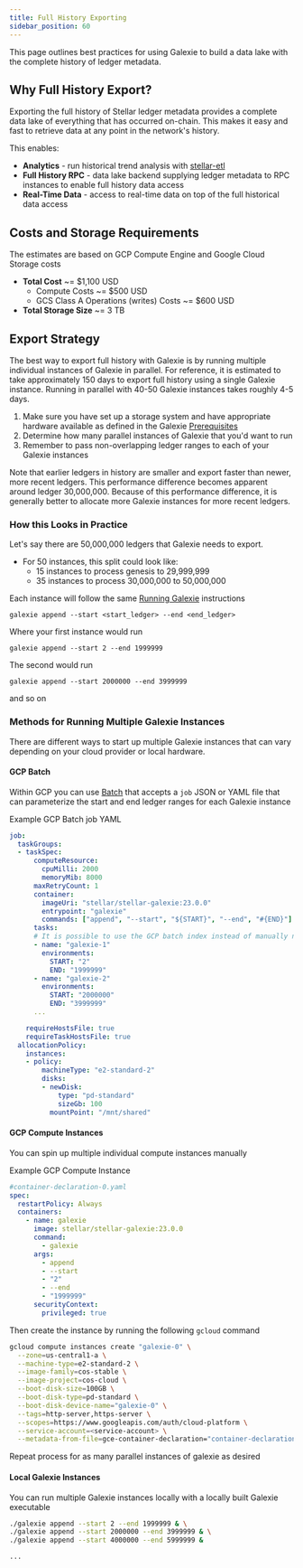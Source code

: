 ```yaml
---
title: Full History Exporting
sidebar_position: 60
---
```


This page outlines best practices for using Galexie to build a data lake with the complete history of ledger metadata.

## Why Full History Export?

Exporting the full history of Stellar ledger metadata provides a complete data lake of everything that has occurred on-chain. This makes it easy and fast to retrieve data at any point in the network's history.

This enables:

- **Analytics** - run historical trend analysis with [stellar-etl](../../../../analytics/hubble/developer-guide/source-system-ingestion/getting-started.mdx)
- **Full History RPC** - data lake backend supplying ledger metadata to RPC instances to enable full history data access
- **Real-Time Data** - access to real-time data on top of the full historical data access

## Costs and Storage Requirements

The estimates are based on GCP Compute Engine and Google Cloud Storage costs

- **Total Cost** ~= $1,100 USD
  - Compute Costs ~= $500 USD
  - GCS Class A Operations (writes) Costs ~= $600 USD
- **Total Storage Size** ~= 3 TB

## Export Strategy

The best way to export full history with Galexie is by running multiple individual instances of Galexie in parallel. For reference, it is estimated to take approximately 150 days to export full history using a single Galexie instance. Running in parallel with 40-50 Galexie instances takes roughly 4-5 days.

1. Make sure you have set up a storage system and have appropriate hardware available as defined in the Galexie [Prerequisites](./prerequisites.mdx)
2. Determine how many parallel instances of Galexie that you'd want to run
3. Remember to pass non-overlapping ledger ranges to each of your Galexie instances

Note that earlier ledgers in history are smaller and export faster than newer, more recent ledgers. This performance difference becomes apparent around ledger 30,000,000. Because of this performance difference, it is generally better to allocate more Galexie instances for more recent ledgers.

### How this Looks in Practice

Let's say there are 50,000,000 ledgers that Galexie needs to export.

- For 50 instances, this split could look like:
  - 15 instances to process genesis to 29,999,999
  - 35 instances to process 30,000,000 to 50,000,000

Each instance will follow the same [Running Galexie](./running.mdx) instructions

```
galexie append --start <start_ledger> --end <end_ledger>
```

Where your first instance would run

```
galexie append --start 2 --end 1999999
```

The second would run

```
galexie append --start 2000000 --end 3999999
```

and so on

### Methods for Running Multiple Galexie Instances

There are different ways to start up multiple Galexie instances that can vary depending on your cloud provider or local hardware.

#### GCP Batch

Within GCP you can use [Batch](https://cloud.google.com/batch/docs/get-started) that accepts a `job` JSON or YAML file that can parameterize the start and end ledger ranges for each Galexie instance

Example GCP Batch job YAML

```yaml
job:
  taskGroups:
  - taskSpec:
      computeResource:
        cpuMilli: 2000
        memoryMib: 8000
      maxRetryCount: 1
      container:
        imageUri: "stellar/stellar-galexie:23.0.0"
        entrypoint: "galexie"
        commands: ["append", "--start", "${START}", "--end", "#{END}"]
      tasks:
      # It is possible to use the GCP batch index instead of manually naming each task
      - name: "galexie-1"
        environments:
          START: "2"
          END: "1999999"
      - name: "galexie-2"
        environments:
          START: "2000000"
          END: "3999999"
      ...

    requireHostsFile: true
    requireTaskHostsFile: true
  allocationPolicy:
    instances:
    - policy:
        machineType: "e2-standard-2"
        disks:
        - newDisk:
            type: "pd-standard"
            sizeGb: 100
          mountPoint: "/mnt/shared"
```

#### GCP Compute Instances

You can spin up multiple individual compute instances manually

Example GCP Compute Instance

```yaml
#container-declaration-0.yaml
spec:
  restartPolicy: Always
  containers:
    - name: galexie
      image: stellar/stellar-galexie:23.0.0
      command:
        - galexie
      args:
        - append
        - --start
        - "2"
        - --end
        - "1999999"
      securityContext:
        privileged: true
```

Then create the instance by running the following `gcloud` command

```sh
gcloud compute instances create "galexie-0" \
  --zone=us-central1-a \
  --machine-type=e2-standard-2 \
  --image-family=cos-stable \
  --image-project=cos-cloud \
  --boot-disk-size=100GB \
  --boot-disk-type=pd-standard \
  --boot-disk-device-name="galexie-0" \
  --tags=http-server,https-server \
  --scopes=https://www.googleapis.com/auth/cloud-platform \
  --service-account=<service-account> \
  --metadata-from-file=gce-container-declaration="container-declaration-0.yaml"
```

Repeat process for as many parallel instances of galexie as desired

#### Local Galexie Instances

You can run multiple Galexie instances locally with a locally built Galexie executable

```sh
./galexie append --start 2 --end 1999999 & \
./galexie append --start 2000000 --end 3999999 & \
./galexie append --start 4000000 --end 5999999 &

...
```
